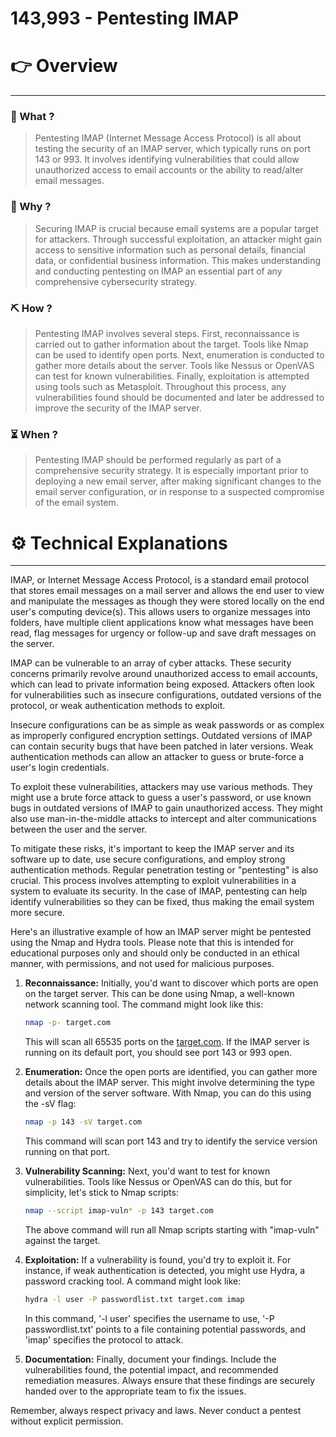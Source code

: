 # 143,993 - Pentesting IMAP


# 👉 Overview

---

### 👀 What ?

> Pentesting IMAP (Internet Message Access Protocol) is all about testing the security of an IMAP server, which typically runs on port 143 or 993. It involves identifying vulnerabilities that could allow unauthorized access to email accounts or the ability to read/alter email messages.
> 

### 🧐 Why ?

> Securing IMAP is crucial because email systems are a popular target for attackers. Through successful exploitation, an attacker might gain access to sensitive information such as personal details, financial data, or confidential business information. This makes understanding and conducting pentesting on IMAP an essential part of any comprehensive cybersecurity strategy.
> 

### ⛏️ How ?

> Pentesting IMAP involves several steps. First, reconnaissance is carried out to gather information about the target. Tools like Nmap can be used to identify open ports. Next, enumeration is conducted to gather more details about the server. Tools like Nessus or OpenVAS can test for known vulnerabilities. Finally, exploitation is attempted using tools such as Metasploit. Throughout this process, any vulnerabilities found should be documented and later be addressed to improve the security of the IMAP server.
> 

### ⏳ When ?

> Pentesting IMAP should be performed regularly as part of a comprehensive security strategy. It is especially important prior to deploying a new email server, after making significant changes to the email server configuration, or in response to a suspected compromise of the email system.
> 

# ⚙️ Technical Explanations

---

IMAP, or Internet Message Access Protocol, is a standard email protocol that stores email messages on a mail server and allows the end user to view and manipulate the messages as though they were stored locally on the end user's computing device(s). This allows users to organize messages into folders, have multiple client applications know what messages have been read, flag messages for urgency or follow-up and save draft messages on the server.

IMAP can be vulnerable to an array of cyber attacks. These security concerns primarily revolve around unauthorized access to email accounts, which can lead to private information being exposed. Attackers often look for vulnerabilities such as insecure configurations, outdated versions of the protocol, or weak authentication methods to exploit.

Insecure configurations can be as simple as weak passwords or as complex as improperly configured encryption settings. Outdated versions of IMAP can contain security bugs that have been patched in later versions. Weak authentication methods can allow an attacker to guess or brute-force a user's login credentials.

To exploit these vulnerabilities, attackers may use various methods. They might use a brute force attack to guess a user's password, or use known bugs in outdated versions of IMAP to gain unauthorized access. They might also use man-in-the-middle attacks to intercept and alter communications between the user and the server.

To mitigate these risks, it's important to keep the IMAP server and its software up to date, use secure configurations, and employ strong authentication methods. Regular penetration testing or "pentesting" is also crucial. This process involves attempting to exploit vulnerabilities in a system to evaluate its security. In the case of IMAP, pentesting can help identify vulnerabilities so they can be fixed, thus making the email system more secure.

Here's an illustrative example of how an IMAP server might be pentested using the Nmap and Hydra tools. Please note that this is intended for educational purposes only and should only be conducted in an ethical manner, with permissions, and not used for malicious purposes.

1. **Reconnaissance:** Initially, you'd want to discover which ports are open on the target server. This can be done using Nmap, a well-known network scanning tool. The command might look like this:
    
    ```bash
    nmap -p- target.com
    
    ```
    
    This will scan all 65535 ports on the [target.com](http://target.com/). If the IMAP server is running on its default port, you should see port 143 or 993 open.
    
2. **Enumeration:** Once the open ports are identified, you can gather more details about the IMAP server. This might involve determining the type and version of the server software. With Nmap, you can do this using the -sV flag:
    
    ```bash
    nmap -p 143 -sV target.com
    
    ```
    
    This command will scan port 143 and try to identify the service version running on that port.
    
3. **Vulnerability Scanning:** Next, you'd want to test for known vulnerabilities. Tools like Nessus or OpenVAS can do this, but for simplicity, let's stick to Nmap scripts:
    
    ```bash
    nmap --script imap-vuln* -p 143 target.com
    
    ```
    
    The above command will run all Nmap scripts starting with "imap-vuln" against the target.
    
4. **Exploitation:** If a vulnerability is found, you'd try to exploit it. For instance, if weak authentication is detected, you might use Hydra, a password cracking tool. A command might look like:
    
    ```bash
    hydra -l user -P passwordlist.txt target.com imap
    
    ```
    
    In this command, '-l user' specifies the username to use, '-P passwordlist.txt' points to a file containing potential passwords, and 'imap' specifies the protocol to attack.
    
5. **Documentation:** Finally, document your findings. Include the vulnerabilities found, the potential impact, and recommended remediation measures. Always ensure that these findings are securely handed over to the appropriate team to fix the issues.

Remember, always respect privacy and laws. Never conduct a pentest without explicit permission.
